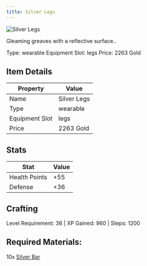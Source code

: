 ```yaml
---
title: Silver Legs
---
```


<div className="flex items-start gap-6 mb-8">
  <div className="flex-shrink-0">
    <img src="/assets/resources/smithing/silver_legs.png" alt="Silver Legs" className="w-24 h-24 border rounded-lg" />
  </div>
  <div className="flex-1">
    <div className="space-y-2">
      <p className="text-lg text-muted-foreground">Gleaming greaves with a reflective surface..</p>
      <div className="flex flex-wrap gap-4 text-sm">
        <span className="px-2 py-1 bg-green-100 dark:bg-green-900 rounded-md">
          Type: wearable
        </span>
        <span className="px-2 py-1 bg-purple-100 dark:bg-purple-900 rounded-md">
          Equipment Slot: legs
        </span>
        <span className="px-2 py-1 bg-yellow-100 dark:bg-yellow-900 rounded-md">
          Price: 2263 Gold
        </span>
      </div>
    </div>
  </div>
</div>

## Item Details
| Property | Value |
|----------|-------|
| Name | Silver Legs |
| Type | wearable |
| Equipment Slot | legs |
| Price | 2263 Gold |

## Stats
| Stat | Value |
|------|-------|
| Health Points | +55 |
| Defense | +36 |

## Crafting
Level Requirement: 36 | XP Gained: 960 | Steps: 1200

## Required Materials:
10x [Silver Bar](/docs/resources/individual/silver_bar)

